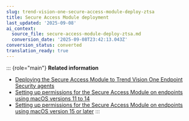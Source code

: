 ```yaml
---
slug: trend-vision-one-secure-access-module-deploy-ztsa
title: Secure Access Module deployment
last_updated: '2025-09-08'
ai_context:
  source_file: secure-access-module-deploy-ztsa.md
  conversion_date: '2025-09-08T23:42:13.043Z'
conversion_status: converted
translation_ready: true
---
```


::: {role="main"}
**Related information**

- [Deploying the Secure Access Module to Trend Vision One Endpoint Security agents](deploy-sam-endpoint-agents-3.md "Authenticate user access attempts at the account and device levels using the Secure Access Module.")
- [Setting up permissions for the Secure Access Module on endpoints using macOS versions 11 to 14](setup-permissions-sam-macos.md "Grant the permissions required to allow the Secure Access Module to run on macOS endpoints.")
- [Setting up permissions for the Secure Access Module on endpoints using macOS version 15 or later](set-up-permissions-sam-macos-15.md "Grant the permissions required to allow the Secure Access Module to run on endpoints on macOS versions 15 or later.")
:::
